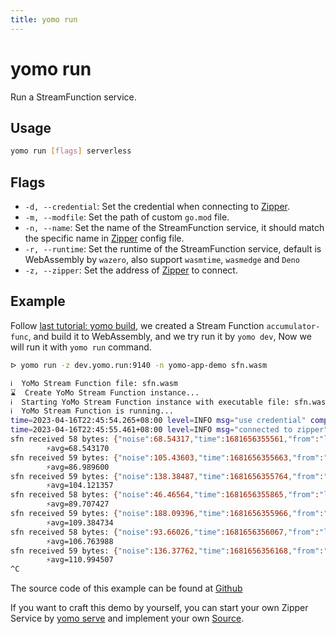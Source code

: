 ```yaml
---
title: yomo run
---
```


# yomo run

Run a StreamFunction service.

## Usage

```bash
yomo run [flags] serverless
```

## Flags

- `-d, --credential`: Set the credential when connecting to [Zipper][zipper].
- `-m, --modfile`: Set the path of custom `go.mod` file.
- `-n, --name`: Set the name of the StreamFunction service, it should match the specific name in [Zipper][zipper] config file.
- `-r, --runtime`: Set the runtime of the StreamFunction service, default is WebAssembly by `wazero`, also support `wasmtime`, `wasmedge` and `Deno`
- `-z, --zipper`: Set the address of [Zipper][zipper] to connect.

## Example

Follow [last tutorial: yomo build](./build#example), we created a Stream Function `accumulator-func`, and build it to WebAssembly, and we try run it by `yomo dev`, Now we will run it with `yomo run` command.

```bash
ᐅ yomo run -z dev.yomo.run:9140 -n yomo-app-demo sfn.wasm

ℹ️  YoMo Stream Function file: sfn.wasm
⌛  Create YoMo Stream Function instance...
ℹ️  Starting YoMo Stream Function instance with executable file: sfn.wasm. Zipper: [dev.yomo.run:9140].
ℹ️  YoMo Stream Function is running...
time=2023-04-16T22:45:54.265+08:00 level=INFO msg="use credential" component="Stream Function" client_id=jHp0g18hmjk_fL0SvH_6X client_name=yomo-app-demo credential_name=none
time=2023-04-16T22:45:55.461+08:00 level=INFO msg="connected to zipper" component="Stream Function" client_id=jHp0g18hmjk_fL0SvH_6X client_name=yomo-app-demo zipper_addr=dev.yomo.run:9140
sfn received 58 bytes: {"noise":68.54317,"time":1681656355561,"from":"localhost"}
        ⚡️avg=68.543170
sfn received 59 bytes: {"noise":105.43603,"time":1681656355663,"from":"localhost"}
        ⚡️avg=86.989600
sfn received 59 bytes: {"noise":138.38487,"time":1681656355764,"from":"localhost"}
        ⚡️avg=104.121357
sfn received 58 bytes: {"noise":46.46564,"time":1681656355865,"from":"localhost"}
        ⚡️avg=89.707427
sfn received 59 bytes: {"noise":188.09396,"time":1681656355966,"from":"localhost"}
        ⚡️avg=109.384734
sfn received 58 bytes: {"noise":93.66026,"time":1681656356067,"from":"localhost"}
        ⚡️avg=106.763988
sfn received 59 bytes: {"noise":136.37762,"time":1681656356168,"from":"localhost"}
        ⚡️avg=110.994507
^C
```

The source code of this example can be found at [Github](https://github.com/fanweixiao/yomo-wasi-sfn-demo)

If you want to craft this demo by yourself, you can start your own Zipper Service by [yomo serve](./zipper) and implement your own [Source](/docs/api/source#example).

[zipper]: ./zipper

